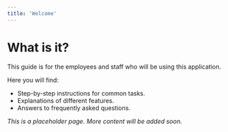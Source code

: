 ```yaml
---
title: 'Welcome'
---
```


# What is it?

This guide is for the employees and staff who will be using this application.

Here you will find:
- Step-by-step instructions for common tasks.
- Explanations of different features.
- Answers to frequently asked questions.

*This is a placeholder page. More content will be added soon.*
